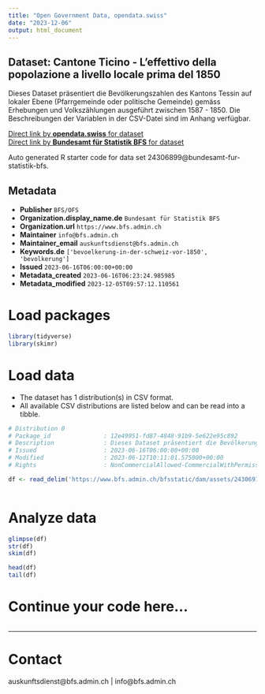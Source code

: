 ```yaml
---
title: "Open Government Data, opendata.swiss"
date: "2023-12-06"
output: html_document
---
```


## Dataset: Cantone Ticino - L’effettivo della popolazione a livello locale prima del 1850

Dieses Dataset präsentiert die Bevölkerungszahlen des Kantons Tessin auf lokaler Ebene (Pfarrgemeinde oder politische Gemeinde) gemäss Erhebungen und Volkszählungen ausgeführt zwischen 1587 - 1850. Die Beschreibungen der Variablen in der CSV-Datei sind im Anhang verfügbar.

[Direct link by **opendata.swiss** for dataset](https://opendata.swiss/de/dataset/cantone-ticino-leffettivo-della-popolazione-a-livello-locale-prima-del-1850)<br>
[Direct link by **Bundesamt für Statistik BFS** for dataset](https://www.bfs.admin.ch/asset/de/ts-x-01-2223-TI)

Auto generated R starter code for data set 24306899@bundesamt-fur-statistik-bfs.

## Metadata

- **Publisher** `BFS/OFS`
- **Organization.display_name.de** `Bundesamt für Statistik BFS`
- **Organization.url** `https://www.bfs.admin.ch`
- **Maintainer** `info@bfs.admin.ch`
- **Maintainer_email** `auskunftsdienst@bfs.admin.ch`
- **Keywords.de** `['bevoelkerung-in-der-schweiz-vor-1850', 'bevolkerung']`
- **Issued** `2023-06-16T06:00:00+00:00`
- **Metadata_created** `2023-06-16T06:23:24.985985`
- **Metadata_modified** `2023-12-05T09:57:12.110561`


# Load packages

```r

library(tidyverse)
library(skimr)

```

# Load data

-   The dataset has 1 distribution(s) in CSV format.
-   All available CSV distributions are listed below and can be read into a tibble.

```r

# Distribution 0
# Package_id               : 12e49951-fd87-4848-91b9-5e622e95c892
# Description              : Dieses Dataset präsentiert die Bevölkerungszahlen des Kantons Tessin auf lokaler Ebene (Pfarrgemeinde oder politische Gemeinde) gemäss Erhebungen und Volkszählungen ausgeführt zwischen 1587 - 1850. Die Beschreibungen der Variablen in der CSV-Datei sind im Anhang verfügbar.
# Issued                   : 2023-06-16T06:00:00+00:00
# Modified                 : 2023-06-12T10:11:01.575000+00:00
# Rights                   : NonCommercialAllowed-CommercialWithPermission-ReferenceRequired

df <- read_delim('https://www.bfs.admin.ch/bfsstatic/dam/assets/24306914/master')



```

# Analyze data

```r

glimpse(df)
str(df)
skim(df)

head(df)
tail(df)

```

# Continue your code here...

```r

```

------------------------------------------------------------------------

# Contact

auskunftsdienst@bfs.admin.ch | info@bfs.admin.ch
